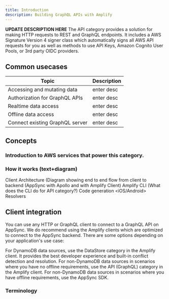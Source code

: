 ```yaml
---
title: Introduction
description: Building GraphQL APIs with Amplify
---
```


**UPDATE DESCRIPTION HERE** The API category provides a solution for making HTTP requests to REST and GraphQL endpoints. It includes a AWS Signature Version 4 signer class which automatically signs all AWS API requests for you as well as methods to use API Keys, Amazon Cognito User Pools, or 3rd party OIDC providers.

## Common usecases

| Topic  | Description  |
|---|---|
| Accessing and mutating data  | enter desc  |
| Authorization for GraphQL APIs  | enter desc    |
| Realtime data access  | enter desc    |
| Offline data access  | enter desc    |
| Connect existing GraphQL server  | enter desc    |

## Concepts

### Introduction to AWS services that power this category.

### How it works (text+diagram)

Client Architecture (Diagram showing end to end flow from client to backend (AppSync with Apollo and with Amplify Client)
Amplify CLI (What does the CLI do for API category?)
Code generation <iOS/Android>
Resolvers

## Client integration


You can use any HTTP or GraphQL client to connect to a GraphQL API on AppSync. We do recommend using the Amplify clients which are optimized to connect to the AppSync backend. There are some options depending on your application's use case:

For DynamoDB data sources, use the DataStore category in the Amplify client. It provides the best developer experience and built-in conflict detection and resolution.
For non-DynamoDB data sources in scenarios where you have no offline requirements, use the API (GraphQL) category in the Amplify client.
For non-DynamoDB data sources in scenarios where you have offline requirements, use the AppSync SDK.

### Terminology